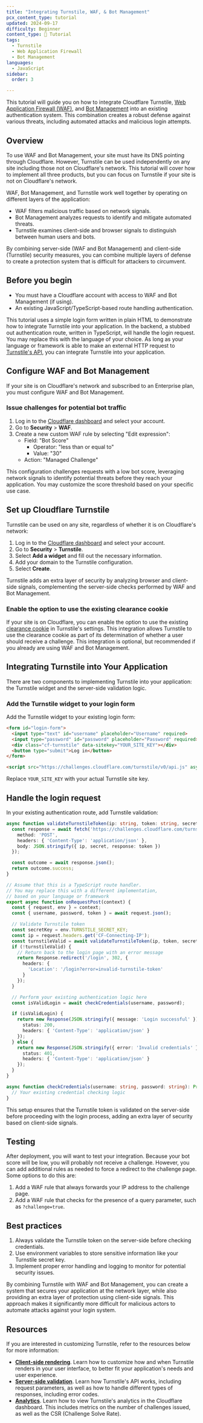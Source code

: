 ```yaml
---
title: "Integrating Turnstile, WAF, & Bot Management"
pcx_content_type: tutorial
updated: 2024-09-17
difficulty: Beginner
content_type: 📝 Tutorial
tags:
  - Turnstile
  - Web Application Firewall
  - Bot Management
languages:
  - JavaScript
sidebar:
  order: 3

---
```


This tutorial will guide you on how to integrate Cloudflare Turnstile, [Web Application Firewall (WAF)](/waf/), and [Bot Management](/bots/get-started/bm-subscription/) into an existing authentication system. This combination creates a robust defense against various threats, including automated attacks and malicious login attempts.

## Overview

To use WAF and Bot Management, your site must have its DNS pointing through Cloudflare. However, Turnstile can be used independently on any site including those not on Cloudflare's network. This tutorial will cover how to implement all three products, but you can focus on Turnstile if your site is not on Cloudflare's network.

WAF, Bot Management, and Turnstile work well together by operating on different layers of the application:

- WAF filters malicious traffic based on network signals.
- Bot Management analyzes requests to identify and mitigate automated threats.
- Turnstile examines client-side and browser signals to distinguish between human users and bots.

By combining server-side (WAF and Bot Management) and client-side (Turnstile) security measures, you can combine multiple layers of defense to create a protection system that is difficult for attackers to circumvent.

## Before you begin

- You must have a Cloudflare account with access to WAF and Bot Management (if using).
- An existing JavaScript/TypeScript-based route handling authentication.

This tutorial uses a simple login form written in plain HTML to demonstrate how to integrate Turnstile into your application. In the backend, a stubbed out authentication route, written in TypeScript, will handle the login request. You may replace this with the language of your choice. As long as your language or framework is able to make an external HTTP request to [Turnstile's API](/api/operations/accounts-turnstile-widget-create), you can integrate Turnstile into your application.

## Configure WAF and Bot Management

If your site is on Cloudflare's network and subscribed to an Enterprise plan, you must configure WAF and Bot Management.

### Issue challenges for potential bot traffic

1. Log in to the [Cloudflare dashboard](https://dash.cloudflare.com/) and select your account.
2. Go to **Security** > **WAF**.
3. Create a new custom WAF rule by selecting "Edit expression":
   - Field: "Bot Score"
	 - Operator: "less than or equal to"
	 - Value: "30"
   - Action: "Managed Challenge"


This configuration challenges requests with a low bot score, leveraging network signals to identify potential threats before they reach your application. You may customize the score threshold based on your specific use case.

## Set up Cloudflare Turnstile

Turnstile can be used on any site, regardless of whether it is on Cloudflare's network:

1. Log in to the [Cloudflare dashboard](https://dash.cloudflare.com/) and select your account.
2. Go to **Security** > **Turnstile**.
3. Select **Add a widget** and fill out the necessary information.
4. Add your domain to the Turnstile configuration.
5. Select **Create**.

Turnstile adds an extra layer of security by analyzing browser and client-side signals, complementing the server-side checks performed by WAF and Bot Management.


### Enable the option to use the existing clearance cookie

If your site is on Cloudflare, you can enable the option to use the existing [clearance cookie](/turnstile/concepts/pre-clearance-support/) in Turnstile's settings. This integration allows Turnstile to use the clearance cookie as part of its determination of whether a user should receive a challenge. This integration is optional, but recommended if you already are using WAF and Bot Management.

## Integrating Turnstile into Your Application

There are two components to implementing Turnstile into your application: the Turnstile widget and the server-side validation logic.

### Add the Turnstile widget to your login form

Add the Turnstile widget to your existing login form:

```html
<form id="login-form">
  <input type="text" id="username" placeholder="Username" required>
  <input type="password" id="password" placeholder="Password" required>
  <div class="cf-turnstile" data-sitekey="YOUR_SITE_KEY"></div>
  <button type="submit">Log in</button>
</form>

<script src="https://challenges.cloudflare.com/turnstile/v0/api.js" async defer></script>
```

Replace `YOUR_SITE_KEY` with your actual Turnstile site key.


## Handle the login request

In your existing authentication route, add Turnstile validation:

```typescript
async function validateTurnstileToken(ip: string, token: string, secret: string): Promise<boolean> {
  const response = await fetch('https://challenges.cloudflare.com/turnstile/v0/siteverify', {
    method: 'POST',
    headers: { 'Content-Type': 'application/json' },
    body: JSON.stringify({ ip, secret, response: token })
  });

  const outcome = await response.json();
  return outcome.success;
}

// Assume that this is a TypeScript route handler.
// You may replace this with a different implementation,
// based on your language or framework
export async function onRequestPost(context) {
  const { request, env } = context;
  const { username, password, token } = await request.json();

  // Validate Turnstile token
  const secretKey = env.TURNSTILE_SECRET_KEY;
  const ip = request.headers.get('CF-Connecting-IP');
  const turnstileValid = await validateTurnstileToken(ip, token, secretKey);
  if (!turnstileValid) {
    // Return back to the login page with an error message
    return Response.redirect('/login', 302, {
      headers: {
        'Location': '/login?error=invalid-turnstile-token'
      }
    });
  }

  // Perform your existing authentication logic here
  const isValidLogin = await checkCredentials(username, password);

  if (isValidLogin) {
    return new Response(JSON.stringify({ message: 'Login successful' }), {
      status: 200,
      headers: { 'Content-Type': 'application/json' }
    });
  } else {
    return new Response(JSON.stringify({ error: 'Invalid credentials' }), {
      status: 401,
      headers: { 'Content-Type': 'application/json' }
    });
  }
}

async function checkCredentials(username: string, password: string): Promise<boolean> {
  // Your existing credential checking logic
}
```

This setup ensures that the Turnstile token is validated on the server-side before proceeding with the login process, adding an extra layer of security based on client-side signals.

## Testing

After deployment, you will want to test your integration. Because your bot score will be low, you will probably not receive a challenge. However, you can add additional rules as needed to force a redirect to the challenge page. Some options to do this are:

1) Add a WAF rule that always forwards your IP address to the challenge page.
2) Add a WAF rule that checks for the presence of a query parameter, such as `?challenge=true`.

## Best practices

1. Always validate the Turnstile token on the server-side before checking credentials.
2. Use environment variables to store sensitive information like your Turnstile secret key.
3. Implement proper error handling and logging to monitor for potential security issues.

By combining Turnstile with WAF and Bot Management, you can create a system that secures your application at the network layer, while also providing an extra layer of protection using client-side signals. This approach makes it significantly more difficult for malicious actors to automate attacks against your login system.

## Resources

If you are interested in customizing Turnstile, refer to the resources below for more information:

- **[Client-side rendering](/turnstile/get-started/client-side-rendering/)**. Learn how to customize how and when Turnstile renders in your user interface, to better fit your application's needs and user experience.
- **[Server-side validation](/turnstile/get-started/server-side-validation/)**. Learn how Turnstile's API works, including request parameters, as well as how to handle different types of responses, including error codes.
- **[Analytics](/turnstile/turnstile-analytics/)**. Learn how to view Turnstile's analytics in the Cloudflare dashboard. This includes metrics on the number of challenges issued, as well as the CSR (Challenge Solve Rate).